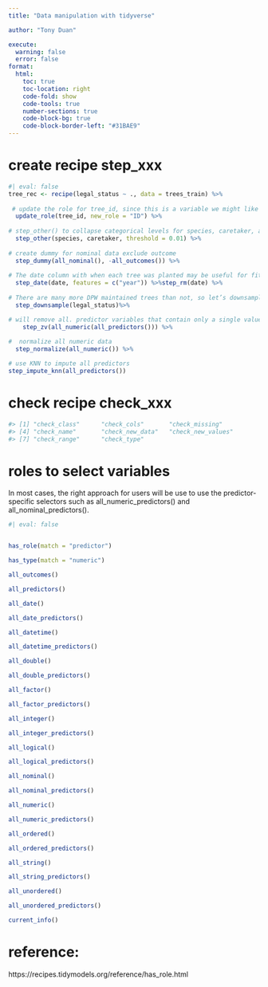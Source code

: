 ```yaml
---
title: "Data manipulation with tidyverse"

author: "Tony Duan"

execute:
  warning: false
  error: false
format:
  html:
    toc: true
    toc-location: right
    code-fold: show
    code-tools: true
    number-sections: true
    code-block-bg: true
    code-block-border-left: "#31BAE9"
---
```



# create recipe step_xxx

```r
#| eval: false
tree_rec <- recipe(legal_status ~ ., data = trees_train) %>%
  
 # update the role for tree_id, since this is a variable we might like to keep around for convenience as an identifier for rows but is not a predictor or outcome. 
  update_role(tree_id, new_role = "ID") %>%
  
# step_other() to collapse categorical levels for species, caretaker, and the site info. Before this step, there were 300+ species!
  step_other(species, caretaker, threshold = 0.01) %>%
  
# create dummy for nominal data exclude outcome
  step_dummy(all_nominal(), -all_outcomes()) %>%
  
# The date column with when each tree was planted may be useful for fitting this model, but probably not the exact date, given how slowly trees grow. Let’s create a year feature from the date, and then remove the original date variable.  
  step_date(date, features = c("year")) %>%step_rm(date) %>%
  
# There are many more DPW maintained trees than not, so let’s downsample the data for training.  
  step_downsample(legal_status)%>%

# will remove all. predictor variables that contain only a single value
    step_zv(all_numeric(all_predictors())) %>% 
  
#  normalize all numeric data
  step_normalize(all_numeric()) %>% 

# use KNN to impute all predictors
step_impute_knn(all_predictors()) 


```


# check recipe  check_xxx

```r
#> [1] "check_class"      "check_cols"       "check_missing"   
#> [4] "check_name"       "check_new_data"   "check_new_values"
#> [7] "check_range"      "check_type"
```


# roles to select variables

In most cases, the right approach for users will be use to use the predictor-specific selectors such as all_numeric_predictors() and all_nominal_predictors(). 


```r
#| eval: false


has_role(match = "predictor")

has_type(match = "numeric")

all_outcomes()

all_predictors()

all_date()

all_date_predictors()

all_datetime()

all_datetime_predictors()

all_double()

all_double_predictors()

all_factor()

all_factor_predictors()

all_integer()

all_integer_predictors()

all_logical()

all_logical_predictors()

all_nominal()

all_nominal_predictors()

all_numeric()

all_numeric_predictors()

all_ordered()

all_ordered_predictors()

all_string()

all_string_predictors()

all_unordered()

all_unordered_predictors()

current_info()
```



# reference:

https://recipes.tidymodels.org/reference/has_role.html